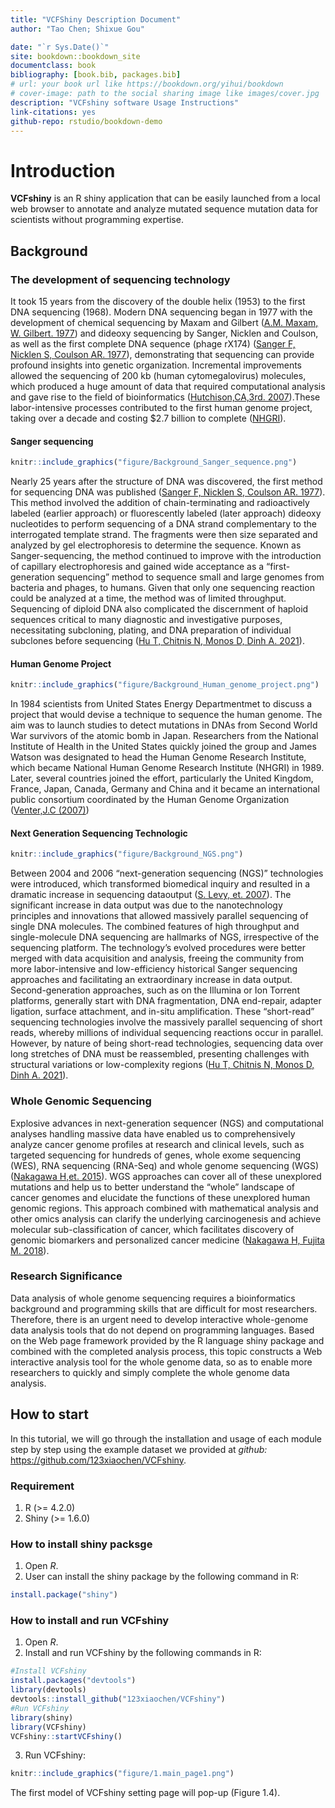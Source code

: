 --- 
title: "VCFShiny Description Document"
author: "Tao Chen; Shixue Gou"

date: "`r Sys.Date()`"
site: bookdown::bookdown_site
documentclass: book
bibliography: [book.bib, packages.bib]
# url: your book url like https://bookdown.org/yihui/bookdown
# cover-image: path to the social sharing image like images/cover.jpg
description: "VCFshiny software Usage Instructions"
link-citations: yes
github-repo: rstudio/bookdown-demo
---

# Introduction

**VCFshiny** is an R shiny application that can be easily launched from a local web browser to annotate and analyze mutated sequence mutation data for scientists without programming expertise.

## Background

### The development of sequencing technology

It took 15 years from the discovery of the double helix (1953) to the first DNA sequencing (1968). Modern DNA sequencing began in 1977 with the development of chemical sequencing by Maxam and Gilbert ([A.M. Maxam, W. Gilbert. 1977](references.html#ref1)) and dideoxy sequencing by Sanger, Nicklen and Coulson, as well as the first complete DNA sequence (phage rX174) ([Sanger F, Nicklen S, Coulson AR. 1977](references.html#ref2)), demonstrating that sequencing can provide profound insights into genetic organization. Incremental improvements allowed the sequencing of 200 kb (human cytomegalovirus) molecules, which produced a huge amount of data that required computational analysis and gave rise to the field of bioinformatics ([Hutchison,CA,3rd. 2007](references.html#ref3)).These labor-intensive processes contributed to the first human genome project, taking over a decade and costing $2.7 billion to complete ([NHGRI](references.html#ref4)).

#### Sanger sequencing
```{r echo = F, fig.cap = "Sanger_Sequencing", out.width="100%",fig.align='center'}
knitr::include_graphics("figure/Background_Sanger_sequence.png")
```

Nearly 25 years after the structure of DNA was discovered, the first method for sequencing DNA was published ([Sanger F, Nicklen S, Coulson AR. 1977](references.html#ref1)). This method involved the addition of chain-terminating and radioactively labeled (earlier approach) or fluorescently labeled (later approach) dideoxy nucleotides to perform sequencing of a DNA strand complementary to the interrogated template strand. The fragments were then size separated and analyzed by gel electrophoresis to determine the sequence. Known as Sanger-sequencing, the method continued to improve with the introduction of capillary electrophoresis and gained wide acceptance as a "first-generation sequencing" method to sequence small and large genomes from bacteria and phages, to humans. Given that only one sequencing reaction could be analyzed at a time, the method was of limited throughput. Sequencing of diploid DNA also complicated the discernment of haploid sequences critical to many diagnostic and investigative purposes, necessitating subcloning, plating, and DNA preparation of individual subclones before sequencing ([Hu T, Chitnis N, Monos D, Dinh A. 2021](references.html#ref5)). 

#### Human Genome Project

```{r echo = F, fig.cap = "Human_Genome_Project)", out.width="40%", fig.align='center'}
knitr::include_graphics("figure/Background_Human_genome_project.png")
```

In 1984 scientists from United States Energy Departmentmet to discuss a project that would devise a technique to sequence the human genome. The aim was to launch studies to detect mutations in DNAs from Second World War survivors of the atomic bomb in Japan. Researchers from the National Institute of Health in the United States quickly joined the group and James Watson was designated to head
the Human Genome Research Institute, which became National Human Genome Research Institute (NHGRI) in 1989. Later, several countries joined the effort, particularly the United Kingdom, France, Japan, Canada, Germany and China and it became an international public consortium coordinated by the Human Genome Organization ([Venter,J.C (2007)](references.html#ref6))

#### Next Generation Sequencing Technologic

```{r echo = F, fig.cap = "Next_Generation_Sequencing", out.width="100%",fig.align='center'}
knitr::include_graphics("figure/Background_NGS.png")
```

Between 2004 and 2006 "next-generation sequencing (NGS)" technologies were introduced, which transformed biomedical inquiry and resulted in a dramatic increase in sequencing dataoutput ([S. Levy, et. 2007](references.html#ref7)). The significant increase in data output was due to the nanotechnology principles and innovations that allowed massively parallel sequencing of single DNA molecules. The combined features of high throughput and single-molecule DNA sequencing are hallmarks of NGS, irrespective of the sequencing platform. The technology’s evolved procedures were better merged with data acquisition and analysis, freeing the community from more labor-intensive and low-efficiency historical Sanger sequencing approaches and facilitating an extraordinary increase in data output. Second-generation approaches, such as on the Illumina or Ion Torrent platforms, generally start with DNA fragmentation, DNA end-repair, adapter ligation, surface attachment, and in-situ amplification. These "short-read" sequencing technologies involve the massively parallel sequencing of short reads, whereby millions of individual sequencing reactions occur in parallel. However, by nature of being short-read technologies, sequencing data over long stretches of DNA must be reassembled, presenting challenges with structural variations or low-complexity regions ([Hu T, Chitnis N, Monos D, Dinh A. 2021](references.html#ref5)).


### Whole Genomic Sequencing

Explosive advances in next-generation sequencer (NGS) and computational analyses handling massive data have enabled us to comprehensively analyze cancer genome profiles at research and clinical levels, such as targeted sequencing for hundreds of genes, whole exome sequencing (WES), RNA sequencing (RNA-Seq) and whole genome sequencing (WGS)([Nakagawa H,et. 2015](references.html#ref8)). WGS approaches can cover all of these unexplored mutations and help us to better understand the "whole" landscape of cancer genomes and elucidate the functions of these unexplored human genomic regions. This approach combined with mathematical analysis and other omics analysis can clarify the underlying carcinogenesis and achieve molecular sub-classification of cancer, which facilitates discovery of genomic biomarkers and personalized cancer medicine ([Nakagawa H, Fujita M. 2018](references.html#ref9)).

### Research Significance

Data analysis of whole genome sequencing requires a bioinformatics background and programming skills that are difficult for most researchers. Therefore, there is an urgent need to develop interactive whole-genome data analysis tools that do not depend on programming languages. Based on the Web page framework provided by the R language shiny package and combined with the completed analysis process, this topic constructs a Web interactive analysis tool for the whole genome data, so as to enable more researchers to quickly and simply complete the whole genome data analysis.

## How to start

In this tutorial, we will go through the installation and usage of each module step by step using the example dataset we provided at *github:* <https://github.com/123xiaochen/VCFshiny>.

### Requirement
1. R (>= 4.2.0)
2. Shiny (>= 1.6.0)

### How to install shiny packsge
1. Open *R*.
2. User can install the shiny package by the following command in R:

```{r, eval=FALSE}
install.package("shiny")
```

### How to install and run VCFshiny

1. Open *R*.
2. Install and run VCFshiny by the following commands in R:

```{r, eval=FALSE}
#Install VCFshiny
install.packages("devtools")
library(devtools)
devtools::install_github("123xiaochen/VCFshiny")
#Run VCFshiny
library(shiny)
library(VCFshiny)
VCFshiny::startVCFshiny()
```

3. Run VCFshiny:

```{r echo = F, fig.cap = "File-Format", out.width="100%",fig.align='center'}
knitr::include_graphics("figure/1.main_page1.png")
```

The first model of VCFshiny setting page will pop-up (Figure 1.4).
